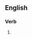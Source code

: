 ==English==

===Verb===
{{head|en|verb form}}

# {{present participle of|guesstimate|lang=en|nocat=1}}